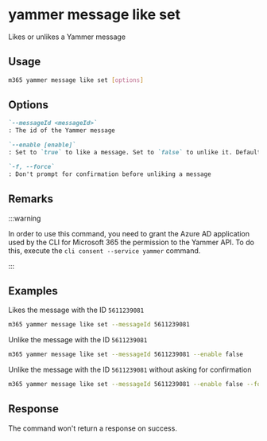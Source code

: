 
# yammer message like set

Likes or unlikes a Yammer message

## Usage

```sh
m365 yammer message like set [options]
```

## Options

```md definition-list
`--messageId <messageId>`
: The id of the Yammer message

`--enable [enable]`
: Set to `true` to like a message. Set to `false` to unlike it. Default `true`

`-f, --force`
: Don't prompt for confirmation before unliking a message
```

<Global />

## Remarks

:::warning

In order to use this command, you need to grant the Azure AD application used by the CLI for Microsoft 365 the permission to the Yammer API. To do this, execute the `cli consent --service yammer` command.

:::

## Examples

Likes the message with the ID `5611239081`

```sh
m365 yammer message like set --messageId 5611239081
```

Unlike the message with the ID `5611239081`

```sh
m365 yammer message like set --messageId 5611239081 --enable false
```

Unlike the message with the ID `5611239081` without asking for confirmation

```sh
m365 yammer message like set --messageId 5611239081 --enable false --force
```

## Response

The command won't return a response on success.
